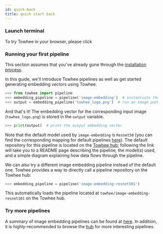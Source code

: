 ```yaml
---
id: quick-back
title: quick start back
---
```



### Launch terminal

To try Towhee in your browser, please click

<KatacodaBtn />

### Running your first pipeline

This section assumes that you've already gone through the [installation process](get-started/install).

In this guide, we'll introduce Towhee pipelines as well as get started generating embedding vectors using Towhee.

```python
>>> from towhee import pipeline
>>> embedding_pipeline = pipeline('image-embedding')  # instantiate the pipeline
>>> output = embedding_pipeline('towhee_logo.png')  # run an image path through the pipeline
```

And that's it! The embedding vector for the corresponding input image (`towhee_logo.png`) is stored in the `output` variable.

```python
>>> print(output)  # print the output embedding vector
```

Note that the default model used by `image-embedding` is `Resnet50` (you can find the corresponding mapping for default pipelines [here](https://github.com/towhee-io/towhee/blob/main/towhee/__init__.py#L25)). The default repository for this pipeline is located on the [Towhee hub](https://hub.towhee.io/towhee/image-embedding-resnet50); following the link will take you to a README page describing the pipeline, the model(s) used, and a simple diagram explaining how data flows through the pipeline.

We can also try a different image embedding pipeline instead of the default one. Towhee provides a way to directly call a pipeline repository on the Towhee hub:

```python
>>> embedding_pipeline = pipeline('image-embedding-resnet101')
```

This automatically loads the pipeline located at `towhee/image-embedding-resnet101` on the Towhee hub.

### Try more pipelines

A summary of image embedding pipelines can be found at [here](pipelines/image-embedding). In addition, it is highly-recommended to browse the [hub](https://hub.towhee.io/pipelines) for more interesting pipelines.

